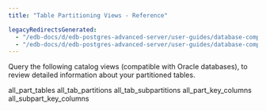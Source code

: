 ```yaml
---
title: "Table Partitioning Views - Reference"

legacyRedirectsGenerated:
  - "/edb-docs/d/edb-postgres-advanced-server/user-guides/database-compatibility-table-partitioning-guide/13/table_partitioning_views_reference.html"
  - "/edb-docs/d/edb-postgres-advanced-server/user-guides/database-compatibility-table-partitioning-guide/latest/table_partitioning_views_reference.html"
---
```


<div id="table_partitioning_views_reference" class="registered_link"></div>

Query the following catalog views (compatible with Oracle databases), to review detailed information about your partitioned tables.

<div class="toctree" maxdepth="3">

all_part_tables all_tab_partitions all_tab_subpartitions all_part_key_columns all_subpart_key_columns

</div>
